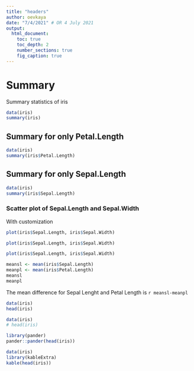 ---
title: "headers"
author: oevkaya
date: "7/4/2021" # OR 4 July 2021
output: 
  html_document:
    toc: true
    toc_depth: 2
    number_sections: true
    fig_caption: true
---

# Summary

Summary statistics of iris 
```{r echo = T, highlight=F}
data(iris)
summary(iris)
```

## Summary for only Petal.Length

```{r echo = T}
data(iris)
summary(iris$Petal.Length)
```


## Summary for only Sepal.Length

```{r echo = T}
data(iris)
summary(iris$Sepal.Length)
```


### Scatter plot of Sepal.Length and Sepal.Width

With customization

```{r, fig.cap= "Scatter plot"}
plot(iris$Sepal.Length, iris$Sepal.Width)
```

```{r example, echo =T, fig.align="center", fig.width = 8, fig.heigth = 6}
plot(iris$Sepal.Length, iris$Sepal.Width)
```

```{r example1, echo =T, fig.align="center", out.width = "50%", out.heigth = "40%"}
plot(iris$Sepal.Length, iris$Sepal.Width)
```

```{r}

meansl <- mean(iris$Sepal.Length)
meanpl <- mean(iris$Petal.Length)
meansl
meanpl 
```

The mean difference for Sepal Lenght and Petal Length is `r meansl-meanpl`

```{r}
data(iris)
head(iris)
```

```{r}
data(iris)
# head(iris)

library(pander)
pander::pander(head(iris))
```


```{r}
data(iris)
library(kableExtra)
kable(head(iris))
```
